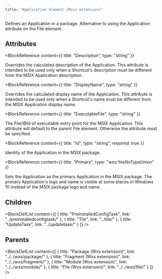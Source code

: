 ```yaml
---
title: "Application element (Msix extension)"
---
```



Defines an Application in a package. Alternative to using the Application attribute on the File element.


## Attributes

<BlockWrapper>

  <BlockReference
    content={{
      title: "Description",
      type: "string"
    }}
  >
  Overrides the calculated description of the Application. This attribute is intended to be used only when a Shortcut's description must be different from the MSIX Application description.
  </BlockReference>

  <BlockReference
    content={{
      title: "DisplayName",
      type: "string"
    }}
  >
  Overrides the calculated display name of the Application. This attribute is intended to be used only when a Shortcut's name must be different from the MSIX Application display name.
  </BlockReference>

  <BlockReference
    content={{
      title: "ExecutableFile",
      type: "string"
    }}
  >
  The File/@Id of executable entry point for the MSIX Application. This attribute will default to the parent File element. Otherwise the attribute must be specified.
  </BlockReference>

  <BlockReference
    content={{
      title: "Id",
      type: "string",
      required: true
    }}
  >
  Identity of the Application in the MSIX package.
  </BlockReference>

  <BlockReference
    content={{
      title: "Primary",
      type: "wxs:YesNoTypeUnion"
    }}
  >
  Sets the Application as the primary Application in the MSIX package. The primary Application's logo and name is visible at some places in Windows 10 instead of the MSIX package logo and name.
  </BlockReference>

</BlockWrapper>

## Children

<BlockDefList content={[
    {
      title: "PreInstalledConfigTask",
      link: "../preinstalledconfigtask/"
    },
    {
      title: "Tile",
      link: "../tile/"
    },
    {
      title: "UpdateTask",
      link: "../updatetask/"
    }
  ]}
/>

## Parents

<BlockDefList content={[
    {
      title: "Package (Wxs extension)",
      link: "../../wxs/package/"
    },
    {
      title: "Fragment (Wxs extension)",
      link: "../../wxs/fragment/"
    },
    {
      title: "Module (Wxs extension)",
      link: "../../wxs/module/"
    },
    {
      title: "File (Wxs extension)",
      link: "../../wxs/file/"
    }
  ]}
/>